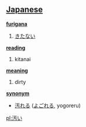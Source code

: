== [[Japanese]] ==                                          

'''[[furigana]]'''
# [[きたない]]

'''[[reading]]'''
# kitanai

'''[[meaning]]'''
# dirty

'''[[synonym]]'''
* [[汚れる]] ([[よごれる]], yogoreru)

[[pl:汚い]]
